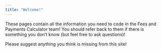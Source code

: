 ```yaml
---
title: "Welcome!"
---
```


[comment]: <> (rmarkdown::render_site())

These pages contain all the information you need to code in the Fees and Payments Calculator team! You should refer back to them if there is something you don't know (but feel free to ask questions)!

Please suggest anything you think is missing from this site!